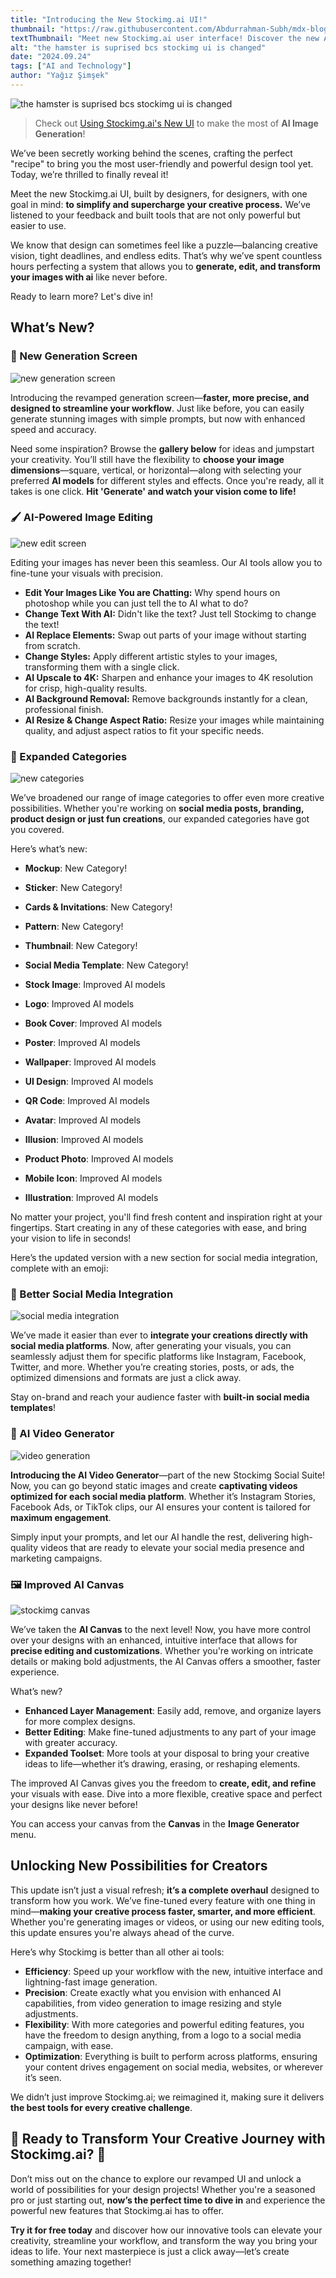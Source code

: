 ```yaml
---
title: "Introducing the New Stockimg.ai UI!"
thumbnail: "https://raw.githubusercontent.com/Abdurrahman-Subh/mdx-blog/main/images/stockimg-ui-changed.png"
textThumbnail: "Meet new Stockimg.ai user interface! Discover the new AI image editing options and advanced ai-powered design tools!"
alt: "the hamster is suprised bcs stockimg ui is changed"
date: "2024.09.24"
tags: ["AI and Technology"]
author: "Yağız Şimşek"
---
```


![the hamster is suprised bcs stockimg ui is changed](https://raw.githubusercontent.com/Abdurrahman-Subh/mdx-blog/main/images/stockimg-ui-changed.png)

> Check out [Using Stockimg.ai's New UI](https://stockimg.ai/blog/guide/how-to-use-stockimg-ui) to make the most of **AI Image Generation**!

We’ve been secretly working behind the scenes, crafting the perfect "recipe" to bring you the most user-friendly and powerful design tool yet. Today, we’re thrilled to finally reveal it!

Meet the new Stockimg.ai UI, built by designers, for designers, with one goal in mind: **to simplify and supercharge your creative process.** We’ve listened to your feedback and built tools that are not only powerful but easier to use. 

We know that design can sometimes feel like a puzzle—balancing creative vision, tight deadlines, and endless edits. That’s why we’ve spent countless hours perfecting a system that allows you to **generate, edit, and transform your images with ai** like never before.

Ready to learn more? Let's dive in!

## What’s New?

### 🌟 New Generation Screen

![new generation screen](https://raw.githubusercontent.com/Abdurrahman-Subh/mdx-blog/main/images/sai-dashboard-img-gen.png)

Introducing the revamped generation screen—**faster, more precise, and designed to streamline your workflow**. Just like before, you can easily generate stunning images with simple prompts, but now with enhanced speed and accuracy.

Need some inspiration? Browse the **gallery below** for ideas and jumpstart your creativity. You’ll still have the flexibility to **choose your image dimensions**—square, vertical, or horizontal—along with selecting your preferred **AI models** for different styles and effects. Once you're ready, all it takes is one click. **Hit 'Generate' and watch your vision come to life!**

### 🖌️ AI-Powered Image Editing

![new edit screen](https://raw.githubusercontent.com/Abdurrahman-Subh/mdx-blog/main/images/sai-dashboard-img-edit.png)

Editing your images has never been this seamless. Our AI tools allow you to fine-tune your visuals with precision.

- **Edit Your Images Like You are Chatting:** Why spend hours on photoshop while you can just tell the to AI what to do?
- **Change Text With AI:** Didn't like the text? Just tell Stockimg to change the text!
- **AI Replace Elements:** Swap out parts of your image without starting from scratch.
- **Change Styles:** Apply different artistic styles to your images, transforming them with a single click.
- **AI Upscale to 4K:** Sharpen and enhance your images to 4K resolution for crisp, high-quality results.
- **AI Background Removal:** Remove backgrounds instantly for a clean, professional finish.
- **AI Resize & Change Aspect Ratio:** Resize your images while maintaining quality, and adjust aspect ratios to fit your specific needs.

### 🎨 Expanded Categories

![new categories](https://raw.githubusercontent.com/Abdurrahman-Subh/mdx-blog/main/images/sai-dashboard-home.png)

We’ve broadened our range of image categories to offer even more creative possibilities. Whether you're working on **social media posts, branding, product design or just fun creations**, our expanded categories have got you covered. 

Here’s what’s new:

- **Mockup**: New Category!
- **Sticker**: New Category!
- **Cards & Invitations**: New Category!
- **Pattern**: New Category!
- **Thumbnail**: New Category!
- **Social Media Template**: New Category!

- **Stock Image**: Improved AI models
- **Logo**: Improved AI models
- **Book Cover**: Improved AI models
- **Poster**: Improved AI models
- **Wallpaper**: Improved AI models
- **UI Design**: Improved AI models
- **QR Code**: Improved AI models
- **Avatar**: Improved AI models
- **Illusion**: Improved AI models
- **Product Photo**: Improved AI models
- **Mobile Icon**: Improved AI models
- **Illustration**: Improved AI models

No matter your project, you'll find fresh content and inspiration right at your fingertips. Start creating in any of these categories with ease, and bring your vision to life in seconds!

Here’s the updated version with a new section for social media integration, complete with an emoji:

### 🔗 Better Social Media Integration

![social media integration](https://stockimg.ai/_next/image?url=https%3A%2F%2Fmedia.stockimg.ai%2Flandingcards%2F9.png&w=1920&q=75)

We’ve made it easier than ever to **integrate your creations directly with social media platforms**. Now, after generating your visuals, you can seamlessly adjust them for specific platforms like Instagram, Facebook, Twitter, and more. Whether you’re creating stories, posts, or ads, the optimized dimensions and formats are just a click away.

Stay on-brand and reach your audience faster with **built-in social media templates**!

### 🎥 AI Video Generator

![video generation](https://stockimg.ai/_next/image?url=https%3A%2F%2Fmedia.stockimg.ai%2Flandingcards%2F4.png&w=1920&q=75)

**Introducing the AI Video Generator**—part of the new Stockimg Social Suite! Now, you can go beyond static images and create **captivating videos optimized for each social media platform**. Whether it’s Instagram Stories, Facebook Ads, or TikTok clips, our AI ensures your content is tailored for **maximum engagement**.

Simply input your prompts, and let our AI handle the rest, delivering high-quality videos that are ready to elevate your social media presence and marketing campaigns.

### 🖼️ Improved AI Canvas

![stockimg canvas](https://stockimg.ai/_next/image?url=https%3A%2F%2Fmedia.stockimg.ai%2Flandingcards%2F6.png&w=1920&q=75)

We’ve taken the **AI Canvas** to the next level! Now, you have more control over your designs with an enhanced, intuitive interface that allows for **precise editing and customizations**. Whether you're working on intricate details or making bold adjustments, the AI Canvas offers a smoother, faster experience.

What’s new?
- **Enhanced Layer Management**: Easily add, remove, and organize layers for more complex designs.
- **Better Editing**: Make fine-tuned adjustments to any part of your image with greater accuracy.
- **Expanded Toolset**: More tools at your disposal to bring your creative ideas to life—whether it’s drawing, erasing, or reshaping elements.

The improved AI Canvas gives you the freedom to **create, edit, and refine** your visuals with ease. Dive into a more flexible, creative space and perfect your designs like never before!

You can access your canvas from the **Canvas** in the **Image Generator** menu.

## Unlocking New Possibilities for Creators

This update isn’t just a visual refresh; **it’s a complete overhaul** designed to transform how you work. We’ve fine-tuned every feature with one thing in mind—**making your creative process faster, smarter, and more efficient**. Whether you're generating images or videos, or using our new editing tools, this update ensures you're always ahead of the curve.

Here’s why Stockimg is better than all other ai tools:

- **Efficiency**: Speed up your workflow with the new, intuitive interface and lightning-fast image generation.
- **Precision**: Create exactly what you envision with enhanced AI capabilities, from video generation to image resizing and style adjustments.
- **Flexibility**: With more categories and powerful editing features, you have the freedom to design anything, from a logo to a social media campaign, with ease.
- **Optimization**: Everything is built to perform across platforms, ensuring your content drives engagement on social media, websites, or wherever it’s seen.

We didn’t just improve Stockimg.ai; we reimagined it, making sure it delivers **the best tools for every creative challenge**. 

## 🌟 Ready to Transform Your Creative Journey with Stockimg.ai? 🚀

Don’t miss out on the chance to explore our revamped UI and unlock a world of possibilities for your design projects! Whether you're a seasoned pro or just starting out, **now’s the perfect time to dive in** and experience the powerful new features that Stockimg.ai has to offer.

**Try it for free today** and discover how our innovative tools can elevate your creativity, streamline your workflow, and transform the way you bring your ideas to life. Your next masterpiece is just a click away—let’s create something amazing together!